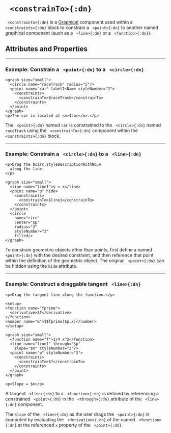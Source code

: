 


# ` <constrainTo>{:dn}`


` <constrainTo>{:dn}` is a [Graphical](../document_structure/essentialConcepts#component-types) component
 used within a ` <constraints>{:dn}` block to constrain a ` <point>{:dn}` to 
 another named graphical component (such as a ` <line>{:dn}` or a ` <function>{:dn}`).

## Attributes and Properties 
 <AttrDisplay name='constrainTo'/> 
 <PropDisplay name='constrainTo'/>


---

### Example: Constrain a ` <point>{:dn}` to a ` <circle>{:dn}`


```doenet-editor-horiz
<graph size="small">
  <circle name="raceTrack" radius="5"/>
  <point name="car" labelIsName styleNumber="2">
    <constraints>
      <constrainTo>$raceTrack</constrainTo>
    </constraints>
  </point>
</graph>
<p>The car is located at <m>$car</m>.</p>
```



The ` <point>{:dn}` named `car` is constrained to the ` <circle>{:dn}` named 
`raceTrack` using the ` <constrainTo>{:dn}` component within the ` <constraints>{:dn}` block.



---

### Example: Constrain a ` <circle>{:dn}` to a ` <line>{:dn}`


```doenet-editor
<p>Drag the $circ.styleDescriptionWithNoun 
  along the line.
</p>

<graph size="small">
  <line name="line1">y = x</line>
  <point name="p" hide>
    <constraints>
      <constrainTo>$line1</constrainTo>
    </constraints>
  </point>
  <circle 
    name="circ" 
    center="$p" 
    radius="3" 
    styleNumber="2" 
    filled/>
</graph>
```



To constrain geometric objects other than points, 
first define a named ` <point>{:dn}` with the desired 
constraint, and then reference that point within the 
definition of the geometric object. 
The original ` <point>{:dn}` can be hidden using the `hide` attribute.



---

### Example: Construct a draggable tangent ` <line>{:dn}`


```doenet-editor-horiz
<p>Drag the tangent line along the function.</p>

<setup>
<function name="fprime">
  <derivative>$f</derivative>
</function>
<number name="m">$$fprime($p.x)</number>
</setup>

<graph size="small">
  <function name="f">1/4 x^2</function>
  <line name="line1" through="$p" 
    slope="$m" styleNumber="2"/>
  <point name="p" styleNumber="2">
    <constraints>
      <constrainTo>$f</constrainTo>
    </constraints>
  </point>
</graph>

<p>Slope = $m</p>
```

A tangent ` <line>{:dn}` to a ` <function>{:dn}` is defined by 
referencing a constrained ` <point>{:dn}` in the ` <through>{:dn}` 
attribute of the ` <line>{:dn}` component. 


The `slope` of the ` <line>{:dn}` as the user drags the ` <point>{:dn}` 
is computed by evaluating the ` <derivative>{:dn}` of the 
named ` <function>{:dn}` at the referenced `x` property of the ` <point>{:dn}`.

